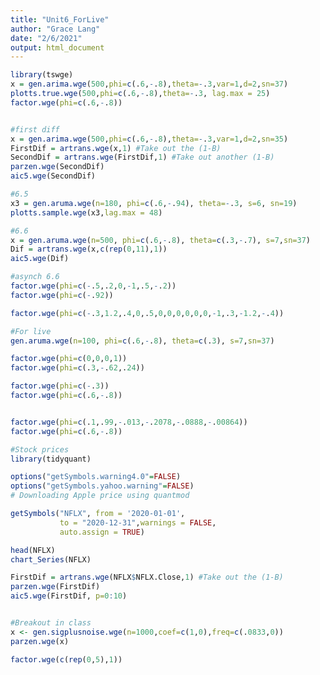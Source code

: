 ```yaml
---
title: "Unit6_ForLive"
author: "Grace Lang"
date: "2/6/2021"
output: html_document
---
```


```r
library(tswge)
x = gen.arima.wge(500,phi=c(.6,-.8),theta=-.3,var=1,d=2,sn=37)
plotts.true.wge(500,phi=c(.6,-.8),theta=-.3, lag.max = 25)
factor.wge(phi=c(.6,-.8))


#first diff
x = gen.arima.wge(500,phi=c(.6,-.8),theta=-.3,var=1,d=2,sn=35)
FirstDif = artrans.wge(x,1) #Take out the (1-B)
SecondDif = artrans.wge(FirstDif,1) #Take out another (1-B)
parzen.wge(SecondDif)
aic5.wge(SecondDif)

#6.5
x3 = gen.aruma.wge(n=180, phi=c(.6,-.94), theta=-.3, s=6, sn=19)
plotts.sample.wge(x3,lag.max = 48)

#6.6
x = gen.aruma.wge(n=500, phi=c(.6,-.8), theta=c(.3,-.7), s=7,sn=37)
Dif = artrans.wge(x,c(rep(0,11),1))
aic5.wge(Dif)

#asynch 6.6
factor.wge(phi=c(-.5,.2,0,-1,.5,-.2))
factor.wge(phi=c(-.92))

factor.wge(phi=c(-.3,1.2,.4,0,.5,0,0,0,0,0,0,-1,.3,-1.2,-.4))

#For live
gen.aruma.wge(n=100, phi=c(.6,-.8), theta=c(.3), s=7,sn=37)

factor.wge(phi=c(0,0,0,1))
factor.wge(phi=c(.3,-.62,.24))

factor.wge(phi=c(-.3))
factor.wge(phi=c(.6,-.8))


factor.wge(phi=c(.1,.99,-.013,-.2078,-.0888,-.00864))
factor.wge(phi=c(.6,-.8))

#Stock prices
library(tidyquant)

options("getSymbols.warning4.0"=FALSE)
options("getSymbols.yahoo.warning"=FALSE)
# Downloading Apple price using quantmod

getSymbols("NFLX", from = '2020-01-01',
           to = "2020-12-31",warnings = FALSE,
           auto.assign = TRUE)

head(NFLX)
chart_Series(NFLX)

FirstDif = artrans.wge(NFLX$NFLX.Close,1) #Take out the (1-B)
parzen.wge(FirstDif)
aic5.wge(FirstDif, p=0:10)


#Breakout in class
x <- gen.sigplusnoise.wge(n=1000,coef=c(1,0),freq=c(.0833,0))
parzen.wge(x)

factor.wge(c(rep(0,5),1))
```
